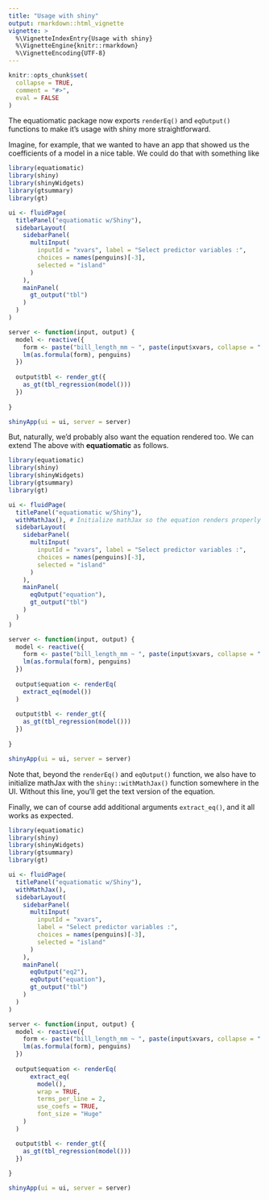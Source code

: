 ```yaml
---
title: "Usage with shiny"
output: rmarkdown::html_vignette
vignette: >
  %\VignetteIndexEntry{Usage with shiny}
  %\VignetteEngine{knitr::rmarkdown}
  %\VignetteEncoding{UTF-8}
---
```


```r
knitr::opts_chunk$set(
  collapse = TRUE,
  comment = "#>",
  eval = FALSE
)
```

The equatiomatic package now exports `renderEq()` and `eqOutput()` functions
to make it's usage with shiny more straightforward.

Imagine, for example, that we wanted to have an app that showed us the 
coefficients of a model in a nice table. We could do that with something like

```r
library(equatiomatic)
library(shiny)
library(shinyWidgets)
library(gtsummary)
library(gt)

ui <- fluidPage(
  titlePanel("equatiomatic w/Shiny"),
  sidebarLayout(
    sidebarPanel(
      multiInput(
        inputId = "xvars", label = "Select predictor variables :",
        choices = names(penguins)[-3],
        selected = "island"
      )
    ),
    mainPanel(
      gt_output("tbl")
    )
  )
)

server <- function(input, output) {
  model <- reactive({
    form <- paste("bill_length_mm ~ ", paste(input$xvars, collapse = " + "))
    lm(as.formula(form), penguins)
  })
  
  output$tbl <- render_gt({
    as_gt(tbl_regression(model()))
  })
  
}

shinyApp(ui = ui, server = server)
```

But, naturally, we'd probably also want the equation rendered too. We can extend
The above with **equatiomatic** as follows.

```r
library(equatiomatic)
library(shiny)
library(shinyWidgets)
library(gtsummary)
library(gt)

ui <- fluidPage(
  titlePanel("equatiomatic w/Shiny"),
  withMathJax(), # Initialize mathJax so the equation renders properly
  sidebarLayout(
    sidebarPanel(
      multiInput(
        inputId = "xvars", label = "Select predictor variables :",
        choices = names(penguins)[-3],
        selected = "island"
      )
    ),
    mainPanel(
      eqOutput("equation"),
      gt_output("tbl")
    )
  )
)

server <- function(input, output) {
  model <- reactive({
    form <- paste("bill_length_mm ~ ", paste(input$xvars, collapse = " + "))
    lm(as.formula(form), penguins)
  })
  
  output$equation <- renderEq(
    extract_eq(model())
  )
  
  output$tbl <- render_gt({
    as_gt(tbl_regression(model()))
  })
  
}

shinyApp(ui = ui, server = server)
```

Note that, beyond the `renderEq()` and `eqOutput()` function, we also have to initialize mathJax with the `shiny::withMathJax()` function somewhere in the UI. Without this line, you'll get the text version of the equation.

Finally, we can of course add additional arguments `extract_eq()`, and it all 
works as expected.

```r
library(equatiomatic)
library(shiny)
library(shinyWidgets)
library(gtsummary)
library(gt)

ui <- fluidPage(
  titlePanel("equatiomatic w/Shiny"),
  withMathJax(),
  sidebarLayout(
    sidebarPanel(
      multiInput(
        inputId = "xvars", 
        label = "Select predictor variables :",
        choices = names(penguins)[-3],
        selected = "island"
      )
    ),
    mainPanel(
      eqOutput("eq2"),
      eqOutput("equation"),
      gt_output("tbl")
    )
  )
)

server <- function(input, output) {
  model <- reactive({
    form <- paste("bill_length_mm ~ ", paste(input$xvars, collapse = " + "))
    lm(as.formula(form), penguins)
  })
  
  output$equation <- renderEq(
      extract_eq(
        model(), 
        wrap = TRUE,
        terms_per_line = 2,
        use_coefs = TRUE,
        font_size = "Huge"
    )
  )

  output$tbl <- render_gt({
    as_gt(tbl_regression(model()))
  })
  
}

shinyApp(ui = ui, server = server)
```


